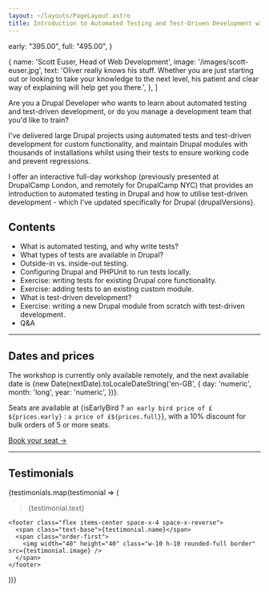 ```yaml
---
layout: ~/layouts/PageLayout.astro
title: Introduction to Automated Testing and Test-Driven Development with Drupal
---
```



  early: "395.00",
  full: "495.00",
}



  {
    name: 'Scott Euser, Head of Web Development',
    image: '/images/scott-euser.jpg',
    text: 'Oliver really knows his stuff. Whether you are just starting out or looking to take your knowledge to the next level, his patient and clear way of explaining will help get you there.',
  },
]

Are you a Drupal Developer who wants to learn about automated testing and test-driven development, or do you manage a development team that you'd like to train?

I've delivered large Drupal projects using automated tests and test-driven development for custom functionality, and maintain Drupal modules with thousands of installations whilst using their tests to ensure working code and prevent regressions.

I offer an interactive full-day workshop (previously presented at DrupalCamp London, and remotely for DrupalCamp NYC) that provides an introduction to automated testing in Drupal and how to utilise test-driven development - which I've updated specifically for Drupal {drupalVersions}.

## Contents

* What is automated testing, and why write tests?
* What types of tests are available in Drupal?
* Outside-in vs. inside-out testing.
* Configuring Drupal and PHPUnit to run tests locally.
* Exercise: writing tests for existing Drupal core functionality.
* Exercise: adding tests to an existing custom module.
* What is test-driven development?
* Exercise: writing a new Drupal module from scratch with test-driven development.
* Q&A

<hr />

## Dates and prices

The workshop is currently only available remotely, and the next available date is <span class="font-bold">{new Date(nextDate).toLocaleDateString('en-GB', { day: 'numeric', month: 'long', year: 'numeric', })}</span>.

Seats are available at <span class="font-bold">{isEarlyBird ? `an early bird price of £${prices.early}` : `a price of £${prices.full}`}</span>, with a 10% discount for bulk orders of 5 or more seats.

<div class="mt-6">
  <a class="inline-flex items-center py-3 px-6 text-base font-medium text-white no-underline rounded-md duration-200 ease-in-out hover:bg-white focus:bg-white bg-blue-primary transition-color hover:text-blue-primary focus:text-blue-primary" href="https://buy.stripe.com/6oE3cW4Su7DA1t6144">
    Book your seat &rarr;
  </a>
</div>

<hr />

## Testimonials

{testimonials.map(testimonial => (
  <div>
    <blockquote class="mt-4">
      {testimonial.text}
    </blockquote>

    <footer class="flex items-center space-x-4 space-x-reverse">
      <span class="text-base">{testimonial.name}</span>
      <span class="order-first">
        <img width="40" height="40" class="w-10 h-10 rounded-full border" src={testimonial.image} />
      </span>
    </footer>
  </div>
))}
